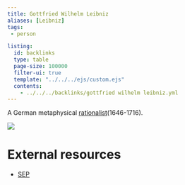 ```yaml
---
title: Gottfried Wilhelm Leibniz
aliases: [Leibniz]
tags: 
 - person

listing:
  id: backlinks
  type: table
  page-size: 100000
  filter-ui: true
  template: "../../../ejs/custom.ejs"
  contents:
    - ../../../backlinks/gottfried wilhelm leibniz.yml
---
```


A German metaphysical [rationalist](/docs/phil/Rationalism.html)(1646-1716).

![](/images/headshots/leibniz.jpeg)

# External resources
- [SEP](https://plato.stanford.edu/entries/leibniz/)
